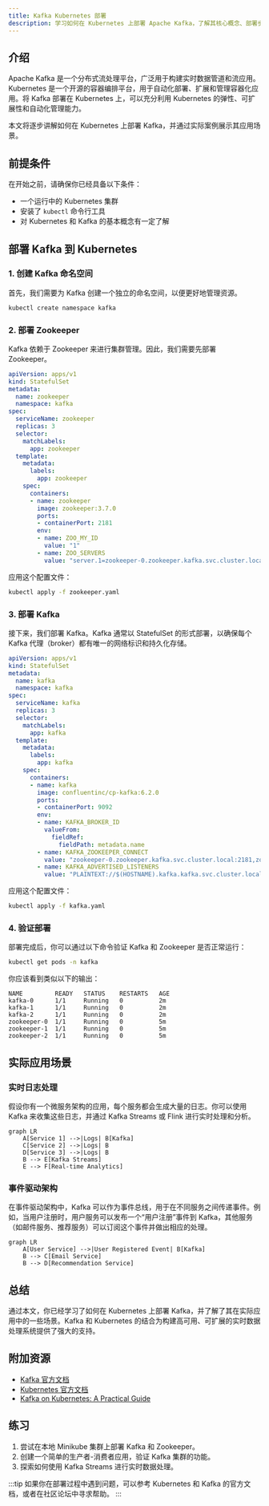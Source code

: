 ```yaml
---
title: Kafka Kubernetes 部署
description: 学习如何在 Kubernetes 上部署 Apache Kafka，了解其核心概念、部署步骤以及实际应用场景。
---
```


## 介绍

Apache Kafka 是一个分布式流处理平台，广泛用于构建实时数据管道和流应用。Kubernetes 是一个开源的容器编排平台，用于自动化部署、扩展和管理容器化应用。将 Kafka 部署在 Kubernetes 上，可以充分利用 Kubernetes 的弹性、可扩展性和自动化管理能力。

本文将逐步讲解如何在 Kubernetes 上部署 Kafka，并通过实际案例展示其应用场景。

## 前提条件

在开始之前，请确保你已经具备以下条件：

- 一个运行中的 Kubernetes 集群
- 安装了 `kubectl` 命令行工具
- 对 Kubernetes 和 Kafka 的基本概念有一定了解

## 部署 Kafka 到 Kubernetes

### 1. 创建 Kafka 命名空间

首先，我们需要为 Kafka 创建一个独立的命名空间，以便更好地管理资源。

```bash
kubectl create namespace kafka
```

### 2. 部署 Zookeeper

Kafka 依赖于 Zookeeper 来进行集群管理。因此，我们需要先部署 Zookeeper。

```yaml
apiVersion: apps/v1
kind: StatefulSet
metadata:
  name: zookeeper
  namespace: kafka
spec:
  serviceName: zookeeper
  replicas: 3
  selector:
    matchLabels:
      app: zookeeper
  template:
    metadata:
      labels:
        app: zookeeper
    spec:
      containers:
      - name: zookeeper
        image: zookeeper:3.7.0
        ports:
        - containerPort: 2181
        env:
        - name: ZOO_MY_ID
          value: "1"
        - name: ZOO_SERVERS
          value: "server.1=zookeeper-0.zookeeper.kafka.svc.cluster.local:2888:3888,server.2=zookeeper-1.zookeeper.kafka.svc.cluster.local:2888:3888,server.3=zookeeper-2.zookeeper.kafka.svc.cluster.local:2888:3888"
```

应用这个配置文件：

```bash
kubectl apply -f zookeeper.yaml
```

### 3. 部署 Kafka

接下来，我们部署 Kafka。Kafka 通常以 StatefulSet 的形式部署，以确保每个 Kafka 代理（broker）都有唯一的网络标识和持久化存储。

```yaml
apiVersion: apps/v1
kind: StatefulSet
metadata:
  name: kafka
  namespace: kafka
spec:
  serviceName: kafka
  replicas: 3
  selector:
    matchLabels:
      app: kafka
  template:
    metadata:
      labels:
        app: kafka
    spec:
      containers:
      - name: kafka
        image: confluentinc/cp-kafka:6.2.0
        ports:
        - containerPort: 9092
        env:
        - name: KAFKA_BROKER_ID
          valueFrom:
            fieldRef:
              fieldPath: metadata.name
        - name: KAFKA_ZOOKEEPER_CONNECT
          value: "zookeeper-0.zookeeper.kafka.svc.cluster.local:2181,zookeeper-1.zookeeper.kafka.svc.cluster.local:2181,zookeeper-2.zookeeper.kafka.svc.cluster.local:2181"
        - name: KAFKA_ADVERTISED_LISTENERS
          value: "PLAINTEXT://$(HOSTNAME).kafka.kafka.svc.cluster.local:9092"
```

应用这个配置文件：

```bash
kubectl apply -f kafka.yaml
```

### 4. 验证部署

部署完成后，你可以通过以下命令验证 Kafka 和 Zookeeper 是否正常运行：

```bash
kubectl get pods -n kafka
```

你应该看到类似以下的输出：

```
NAME         READY   STATUS    RESTARTS   AGE
kafka-0      1/1     Running   0          2m
kafka-1      1/1     Running   0          2m
kafka-2      1/1     Running   0          2m
zookeeper-0  1/1     Running   0          5m
zookeeper-1  1/1     Running   0          5m
zookeeper-2  1/1     Running   0          5m
```

## 实际应用场景

### 实时日志处理

假设你有一个微服务架构的应用，每个服务都会生成大量的日志。你可以使用 Kafka 来收集这些日志，并通过 Kafka Streams 或 Flink 进行实时处理和分析。

```mermaid
graph LR
    A[Service 1] -->|Logs| B[Kafka]
    C[Service 2] -->|Logs| B
    D[Service 3] -->|Logs| B
    B --> E[Kafka Streams]
    E --> F[Real-time Analytics]
```

### 事件驱动架构

在事件驱动架构中，Kafka 可以作为事件总线，用于在不同服务之间传递事件。例如，当用户注册时，用户服务可以发布一个“用户注册”事件到 Kafka，其他服务（如邮件服务、推荐服务）可以订阅这个事件并做出相应的处理。

```mermaid
graph LR
    A[User Service] -->|User Registered Event| B[Kafka]
    B --> C[Email Service]
    B --> D[Recommendation Service]
```

## 总结

通过本文，你已经学习了如何在 Kubernetes 上部署 Kafka，并了解了其在实际应用中的一些场景。Kafka 和 Kubernetes 的结合为构建高可用、可扩展的实时数据处理系统提供了强大的支持。

## 附加资源

- [Kafka 官方文档](https://kafka.apache.org/documentation/)
- [Kubernetes 官方文档](https://kubernetes.io/docs/home/)
- [Kafka on Kubernetes: A Practical Guide](https://www.confluent.io/blog/kafka-on-kubernetes-practical-guide/)

## 练习

1. 尝试在本地 Minikube 集群上部署 Kafka 和 Zookeeper。
2. 创建一个简单的生产者-消费者应用，验证 Kafka 集群的功能。
3. 探索如何使用 Kafka Streams 进行实时数据处理。

:::tip
如果你在部署过程中遇到问题，可以参考 Kubernetes 和 Kafka 的官方文档，或者在社区论坛中寻求帮助。
:::